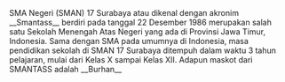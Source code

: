 <div className="text-justified">
  SMA Negeri (SMAN) 17 Surabaya atau dikenal dengan akronim __Smantass__ berdiri
  pada tanggal 22 Desember 1986 merupakan salah satu Sekolah Menengah Atas
  Negeri yang ada di Provinsi Jawa Timur, Indonesia. Sama dengan SMA pada
  umumnya di Indonesia, masa pendidikan sekolah di SMAN 17 Surabaya ditempuh
  dalam waktu 3 tahun pelajaran, mulai dari Kelas X sampai Kelas XII. Adapun
  maskot dari SMANTASS adalah __Burhan__
</div>